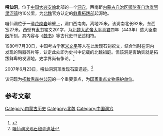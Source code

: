{{文物保护单位
| 级别 = 全国
| 名称 = 嘎仙洞遗址
| 图片 = 
| 所在 = [[内蒙古自治区|内蒙古自治区]][[鄂伦春旗|鄂伦春旗]]
| 分类 = 古遗址
| 时代 = [[北魏|北魏]]
| 编号 = 3-214
| 登录 = 1988年
}}

'''嘎仙洞'''，位于[[中国|中国]][[大兴安岭|大兴安岭]]北部的一个[[洞穴|洞穴]]，西南距[[内蒙古自治区|内蒙古自治区]][[鄂伦春自治旗|鄂伦春自治旗]][[阿里河镇|阿里河镇]]约10公里，为[[北魏|北魏]]官方认定的[[鲜卑|鲜卑]][[拓跋部|拓跋部]]起源地。

嘎仙洞位于一道[[花岗岩|花岗岩]]峭壁上，洞口西南向，离地25米。该洞南北长92米，东西宽27米。西壁有[[隶书|隶书]]铭文201字，为[[北魏太武帝|北魏太武帝]][[太平真君|太平真君]]四年（443年）遣大臣[[李敞|李敞]]所刻，其内容与《[[魏书|魏书]]》等古代史书记述相符。

1980年7月30日，中国考古学家[[米文平|米文平]]等人在此发现石刻祝文，结合当时在洞内发现的陶器碎片等，认定此处即为史书中记载的北魏祖庭。但该洞是否确实就是拓跋鲜卑的发源地，史学界尚有争论。<ref>{{Cite web |url=http://www.cnki.com.cn/Article/CJFDTotal-ZGSJ200201005.htm |title=嘎仙洞的发现与拓跋魏发祥地问题 |accessdate=2012-08-27 |archive-date=2019-05-05 |archive-url=https://web.archive.org/web/20190505004257/http://www.cnki.com.cn/Article/CJFDTOTAL-ZGSJ200201005.htm |dead-url=no }}</ref>

2007年6月23日，嘎仙洞洞顶发现石窟遗迹。<ref>[http://www.hlbezjb.gov.cn/wz/nr.asp?wzlxz=%D0%C2%CE%C5%D6%D0%D0%C4&wzlxc=%BA%F4%C2%D7%B1%B4%B6%FB%D0%C5%CF%A2&id=2676 嘎仙洞发现石窟寺遗址]{{dead link|date=2017年12月 |bot=InternetArchiveBot |fix-attempted=yes }}</ref>

该洞现为[[拓跋焘森林公园|拓跋焘森林公园]]的一个重要景点，为[[国家重点文物保护单位|国家重点文物保护单位]]。

==参考文献==
{{reflist}}

{{内蒙古全国重点文物保护单位}}

[[Category:内蒙古历史|Category:内蒙古历史]]
[[Category:北魏|Category:北魏]]
[[Category:中国洞穴|Category:中国洞穴]]